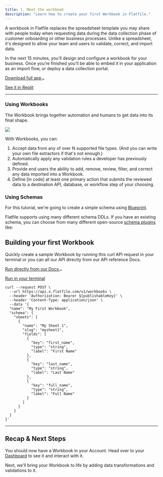 ```yaml
---
title: 1. Meet the workbook
description: "Learn how to create your first Workbook in Flatfile."
---
```

A workbook in Flatfile replaces the spreadsheet template you may share 
with people today when requesting data during the data collection phase 
of customer onboarding or other business processes. Unlike a spreadsheet, 
it's designed to allow your team and users to validate, correct, and import data.


In the next 15 minutes, you’ll design and configure a workbook 
for your business. Once you’re finished you’ll be able to embed it in your application 
as an import flow, or deploy a data collection portal.

<a target="_blank" class="group px-4 py-1.5 relative inline-flex items-center rounded-full shadow-sm text-sm font-medium" 
href="https://github.com/FlatFilers">
    <span class="absolute inset-0 bg-primary-dark rounded-full group-hover:opacity-[0.9]"></span>
    <span class="z-10 mr-2 text-white">Download full app</span>
    <svg width="6" height="3" class="h-2 overflow-visible -rotate-90 text-white" aria-hidden="true"><path d="M0 0L3 3L6 0" fill="none" stroke="currentColor" stroke-width="1.5" stroke-linecap="round"></path></svg>
</a>

<a target="_blank" href="https://replit.com/@AshleyMulligan/BogusFinancialAssembler#index.ts" class="font-medium hover:text-primary dark:hover:text-primary-light py-1.5 mx-4">See it in Replit</a>

---

### Using Workbooks

The Workbook brings together automation and humans to get data into its final shape. 

<img src="../images/quickstart/workbook.png" caption="The Flatfile Workbook"/>

With Workbooks, you can:
1. Accept data from any of over N supported file types. (And you can write your own file extractors if that's not enough.)
2. Automatically apply any validation rules a developer has previously defined.
3. Provide end users the ability to add, remove, review, filter, and correct any data imported into a Workbook.
4. Define [in code] at least one primary action that submits the reviewed data to a destination API, database, or workflow step of your choosing.


### Using Schemas

For this tutorial, we're going to create a simple schema using <Tooltip tip="Learn more about Blueprint">[Blueprint](../blueprint/overview)</Tooltip>. 

Flatfile supports using many different schema DDLs. If you have an existing schema, you can choose from many different open-source [schema plugins](https://plugins.flatfile.com) like:

<CardGroup cols={4}>
  <Card color="#CB3837" title="@flatfile/plugin-json-schema" icon="npm" href="npmjs.com">
  </Card>
  <Card color="#CB3837" title="@flatfile/plugin-sql-ddl" icon="npm" href="npmjs.com">
  </Card>
  <Card color="#CB3837" title="@flatfile/plugin-openapi" icon="npm" href="npmjs.com">
  </Card>
  <Card color="#CB3837" title="@flatfile/plugin-graphql" icon="npm" href="npmjs.com">
  </Card>
</CardGroup>

## Building your first Workbook
Quickly create a sample Workbook by running this curl API request in your terminal or you can all our API directly from our API reference Docs.

<a target="_blank" class="group px-4 py-1.5 relative inline-flex items-center rounded-full shadow-sm text-sm font-medium" 
href="https://flatfile.stoplight.io/docs/v10/branches/ashley-mulligan-sample-workbook/tjt005wdogklo-create-a-sample-workbook">
    <span class="absolute inset-0 bg-primary-dark rounded-full group-hover:opacity-[0.9]"></span>
    <span class="z-10 mr-2 text-white">Run directly from our Docs</span>
    <svg width="6" height="3" class="h-2 overflow-visible -rotate-90 text-white" aria-hidden="true"><path d="M0 0L3 3L6 0" fill="none" stroke="currentColor" stroke-width="1.5" stroke-linecap="round"></path></svg>
</a>

<a href="ssh://" class="font-medium hover:text-primary dark:hover:text-primary-light py-1.5 mx-4">Run in your terminal</a>

```shell
curl --request POST \
  --url https://api.x.flatfile.com/v1/workbooks \
  --header 'Authorization: Bearer ${publishableKey}' \
  --header 'Content-Type: application/json' \
  --data '{
  "name": "My First Workbook",
  "schema": {
    "sheets": [
      {
        "name": "My Sheet 1",
        "slug": "mysheet1",
        "fields": [
          {
            "key": "first_name",
            "type": "string",
            "label": "First Name"
          },
          {
            "key": "last_name",
            "type": "string",
            "label": "Last Name"
          },
          {
            "key": "full_name",
            "type": "string",
            "label": "Full Name"
          }
        ]
      }
    ]
  }
}'
```

---

## Recap & Next Steps
You should now have a Workbook in your Account. Head over to your [Dashboard](https://dashboard.flatfile.com) to see it and interact with it. 

Next, we'll bring your Workbook to life by adding data transformations and validations to it. 

